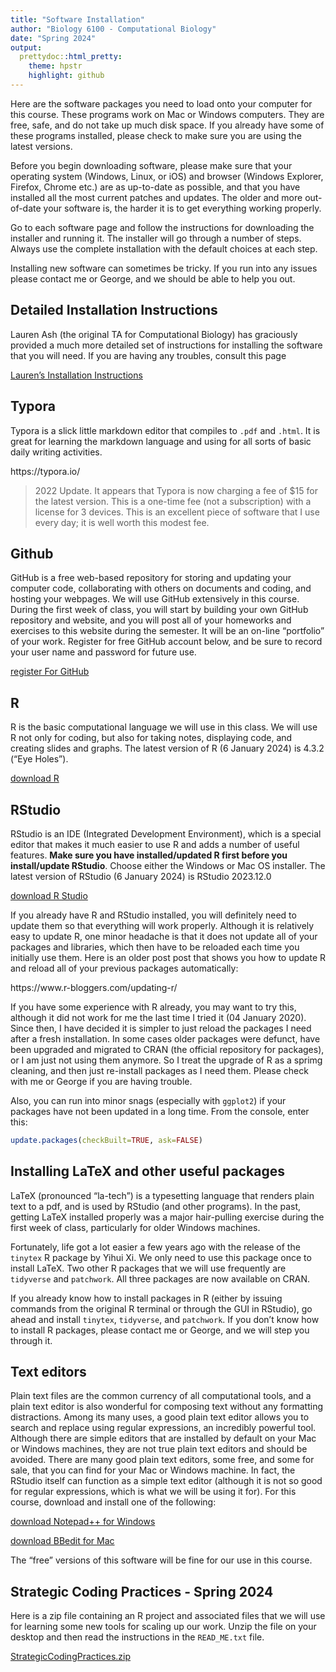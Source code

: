```yaml
---
title: "Software Installation"
author: "Biology 6100 - Computational Biology"
date: "Spring 2024"
output:
  prettydoc::html_pretty:
    theme: hpstr
    highlight: github
---
```

Here are the software packages you need to load onto your computer for this course. These programs work on Mac or Windows computers. They are free, safe, and do not take up much disk space. If you already have some of these programs installed, please check to make sure you are using the latest versions.

Before you begin downloading software, please make sure that your operating system (Windows, Linux, or iOS) and browser (Windows Explorer, Firefox, Chrome etc.) are as up-to-date as possible, and that you have installed all the most current patches and updates. The older and more out-of-date your software is, the harder it is to get everything working properly.

Go to each software page and follow the instructions for downloading the installer and running it. The installer will go through a number of steps. Always use the complete installation with the default choices at each step. 

Installing new software can sometimes be tricky. If you run into any issues please contact me or George, and we should be able to help you out.


## Detailed Installation Instructions

Lauren Ash (the original TA for Computational Biology) has graciously provided a much more detailed set of instructions for installing the software that you will need. If you are having any troubles, consult this page

[Lauren's Installation Instructions](Installation_Instructions.html)

## Typora

Typora is a slick little markdown editor that compiles to `.pdf` and `.html`. It is great for learning the markdown language and using for all sorts of basic daily writing activities. 

https://typora.io/

> 2022 Update. It appears that Typora is now charging a fee of $15 for the latest version. This is a one-time fee (not a subscription) with a license for 3 devices. This is an excellent piece of software that I use every day; it is well worth this modest fee.

## Github

GitHub is a free web-based repository for storing and updating your computer code, collaborating with others on documents and coding, and hosting your webpages. We will use GitHub extensively in this course. During the first week of class, you will start by building your own GitHub repository and website, and you will post all of your homeworks and exercises to this website during the semester. It will be an on-line "portfolio" of your work. Register for free GitHub account below, and be sure to record your user name and password for future use.

[register For GitHub](https://github.com/)

## R
R is the basic computational language we will use in this class. We will use R not only for coding, but also for taking notes, displaying code, and creating slides and graphs. The latest version of R (6 January 2024) is 4.3.2 ("Eye Holes").   

[download R](http://lib.stat.cmu.edu/R/CRAN/ )

## RStudio
RStudio is an IDE (Integrated Development Environment), which is a special editor that makes it much easier to use R and adds a number of useful features. **Make sure you have installed/updated R first before you install/update RStudio**. Choose either the Windows or Mac OS installer. The latest version of RStudio (6 January 2024) is RStudio 2023.12.0



[download R Studio](https://www.rstudio.com/products/rstudio/download/)

If you already have R and RStudio installed, you will definitely need to update them so that everything will work properly. Although it is relatively easy to update R, one minor headache is that it does not update all of your packages and libraries, which then have to be reloaded each time you initially use them. Here is an older post post that shows you how to update R and reload all of your previous packages automatically:

https://www.r-bloggers.com/updating-r/

If you have some experience with R already, you may want to try this, although it did not work for me the last time I tried it (04 January 2020). Since then, I have decided it is simpler to just reload the packages I need after a fresh installation. In some cases older packages were defunct, have been upgraded and migrated to CRAN (the official repository for packages), or I am just not using them anymore. So I treat the upgrade of R as a sprimg cleaning, and then just re-install packages as I need them. Please check with me or George if you are having trouble.


Also, you can run into minor snags (especially with `ggplot2`) if your packages have not been updated in a long time. From the console, enter this:

```r
update.packages(checkBuilt=TRUE, ask=FALSE)
```

## Installing LaTeX and other useful packages
LaTeX (pronounced "la-tech") is a typesetting language that renders plain text to a pdf, and is used by RStudio (and other programs). In the past, getting LaTeX installed properly was a major hair-pulling exercise during the first week of class, particularly for older Windows machines.

Fortunately, life got a lot easier a few years ago with the release of the `tinytex` R package by Yihui Xi. We only need to use this package once to install LaTeX. Two other R packages that we will use frequently are `tidyverse` and `patchwork`. All three packages are now available on CRAN.

If you already know how to install packages in R (either by issuing commands from the original R terminal or through the GUI in RStudio), go ahead and install `tinytex`, `tidyverse`, and `patchwork`. If you don't know how to install R packages, please contact me or George, and we will step you through it.

## Text editors
Plain text files are the common currency of all computational tools, and a plain text editor is also wonderful for composing text without any formatting distractions. Among its many uses, a good plain text editor allows you to search and replace using regular expressions, an incredibly powerful tool. Although there are simple editors that are installed by default on your Mac or Windows machines, they are not true plain text editors and should be avoided. There are many good plain text editors, some free, and some for sale, that you can find for your Mac or Windows machine. In fact, the RStudio itself can function as a simple text editor (although it is not so good for regular expressions, which is what we will be using it for). For this course, download and install one of the following: 


[download Notepad++ for Windows](https://notepad-plus-plus.org/)


[download BBedit for Mac](http://www.barebones.com/products/bbedit/index.html)

The "free" versions of this software will be fine for our use in this course.


## Strategic Coding Practices - Spring 2024

Here is a zip file containing an R project and associated files that we will use for learning some new tools for scaling up our work. Unzip the file on your desktop and then read the instructions in the `READ_ME.txt` file. 

[StrategicCodingPractices.zip](StrategicCodingPractices.zip)